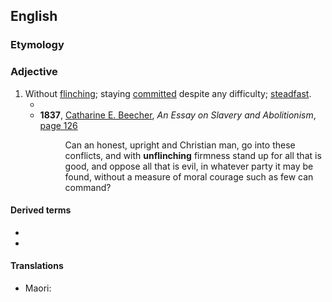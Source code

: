 ==English==

===Etymology===
{{prefix|en|un|flinching}}

===Adjective===
{{en-adj|-}}

# Without [[flinching]]; staying [[committed]] despite any difficulty; [[steadfast]].
#* {{quote-journal
|en
|date=May 13, 2017
|author=Barney Ronay
|title=Antonio Conte’s brilliance has turned Chelsea’s pop-up team into champions
|work=the Guardian
|url=https://www.theguardian.com/football/blog/2017/may/13/antonio-conte-chelsea-champions-manager
|page=
|passage=For all the glories of the Ferguson end-game, Manchester City’s rise and Arsenal’s '''unflinching''' desire to finish in the top four and occasionally win the FA Cup, this is now Chelsea’s mini-era.}}
#* '''1837''', [[w:Catharine Beecher|Catharine E. Beecher]], ''An Essay on Slavery and Abolitionism'', [http://books.google.com/books?id=vRoEAAAAYAAJ&pg=PA126&dq=unflinching page 126]
#*: Can an honest, upright and Christian man, go into these conflicts, and with '''unflinching''' firmness stand up for all that is good, and oppose all that is evil, in whatever party it may be found, without a measure of moral courage such as few can command?

====Derived terms====
* {{l|en|unflinchingly}}
* {{l|en|unflinchingness}}

====Translations====
{{trans-top|remaining committed despite distractions and opposition}}
* Maori: {{t|mi|kiriūka}}
{{trans-mid}}
{{trans-bottom}}